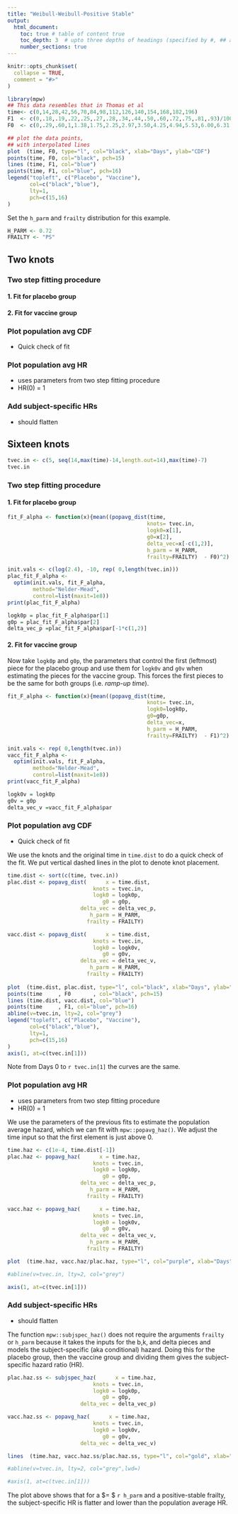 ```yaml
---
title: "Weibull-Weibull-Positive Stable"
output: 
  html_document:
    toc: true # table of content true
    toc_depth: 3  # upto three depths of headings (specified by #, ## and ###)
    number_sections: true
---
```


```r
knitr::opts_chunk$set(
  collapse = TRUE,
  comment = "#>"
)
```

```r
library(mpw)
## This data resembles that in Thomas et al
time<- c(0,14,28,42,56,70,84,98,112,126,140,154,168,182,196)
F1  <- c(0,.18,.19,.22,.25,.27,.28,.34,.44,.50,.60,.72,.75,.81,.93)/100
F0  <- c(0,.29,.60,1,1.38,1.75,2.25,2.97,3.50,4.25,4.94,5.53,6.00,6.31,6.94)/100

## plot the data points, 
## with interpolated lines
plot  (time, F0, type="l", col="black", xlab="Days", ylab="CDF")
points(time, F0, col="black", pch=15)
lines (time, F1, col="blue")
points(time, F1, col="blue", pch=16)
legend("topleft", c("Placebo", "Vaccine"),
       col=c("black","blue"),
       lty=1,
       pch=c(15,16)
)

```

Set the `h_parm` and `frailty` distribution for this example.

```r
H_PARM <- 0.72
FRAILTY <- "PS"
```
## Two knots

### Two step fitting procedure

#### 1. Fit for placebo group

#### 2. Fit for vaccine group

### Plot population avg CDF
  * Quick check of fit
  
### Plot population avg HR
  * uses parameters from two step fitting procedure
  * HR(0) = 1
  
### Add subject-specific HRs
  * should flatten

## Sixteen knots

```r
tvec.in <- c(5, seq(14,max(time)-14,length.out=14),max(time)-7)
tvec.in
```

### Two step fitting procedure

#### 1. Fit for placebo group
```r
fit_F_alpha <- function(x){mean((popavg_dist(time, 
                                            knots= tvec.in, 
                                            logk0=x[1], 
                                            g0=x[2], 
                                            delta_vec=x[-c(1,2)],
                                            h_parm = H_PARM,
                                            frailty=FRAILTY)  - F0)^2) }

init.vals <- c(log(2.4), -10, rep( 0,length(tvec.in)))
plac_fit_F_alpha <- 
  optim(init.vals, fit_F_alpha,
        method="Nelder-Mead",
        control=list(maxit=1e8))
print(plac_fit_F_alpha)

logk0p = plac_fit_F_alpha$par[1]
g0p = plac_fit_F_alpha$par[2]
delta_vec_p =plac_fit_F_alpha$par[-1*c(1,2)]
```

#### 2. Fit for vaccine group

Now take `logk0p` and `g0p`, the parameters that control the first (leftmost)
piece for the placebo group and use them for `logk0v` and `g0v` when estimating the pieces for the vaccine group.  This forces the first pieces to be the same for both groups (i.e. *ramp-up time*).

```r
fit_F_alpha <- function(x){mean((popavg_dist(time, 
                                            knots= tvec.in, 
                                            logk0=logk0p, 
                                            g0=g0p, 
                                            delta_vec=x,
                                            h_parm = H_PARM,
                                            frailty=FRAILTY)  - F1)^2) }

init.vals <- rep( 0,length(tvec.in))
vacc_fit_F_alpha <- 
  optim(init.vals, fit_F_alpha,
        method="Nelder-Mead",
        control=list(maxit=1e8))
print(vacc_fit_F_alpha)

logk0v = logk0p
g0v = g0p
delta_vec_v =vacc_fit_F_alpha$par
```

### Plot population avg CDF
  * Quick check of fit

We use the knots and the original time in `time.dist` to do a quick check of the fit.  We put vertical dashed lines in the plot to denote knot placement.

```r
time.dist <- sort(c(time, tvec.in))
plac.dist <- popavg_dist(      x = time.dist, 
                           knots = tvec.in,
                           logk0 = logk0p,
                              g0 = g0p,
                       delta_vec = delta_vec_p,
                          h_parm = H_PARM,
                         frailty = FRAILTY)

vacc.dist <- popavg_dist(      x = time.dist, 
                           knots = tvec.in,
                           logk0 = logk0v,
                              g0 = g0v,
                       delta_vec = delta_vec_v,
                          h_parm = H_PARM,
                         frailty = FRAILTY)
  
plot  (time.dist, plac.dist, type="l", col="black", xlab="Days", ylab="CDF")
points(time     , F0       , col="black", pch=15)
lines (time.dist, vacc.dist, col="blue")
points(time     , F1, col="blue", pch=16)
abline(v=tvec.in, lty=2, col="grey")
legend("topleft", c("Placebo", "Vaccine"),
       col=c("black","blue"),
       lty=1,
       pch=c(15,16)
)
axis(1, at=c(tvec.in[1]))
```

Note from Days 0 to `r tvec.in[1]` the curves are the same. 

### Plot population avg HR
  * uses parameters from two step fitting procedure
  * HR(0) = 1

We use the parameters of the previous fits to estimate the 
population average hazard, which we can fit with `mpw::popavg_haz()`.
We adjust the time input so that the first element is just above 0.

```r
time.haz <- c(1e-4, time.dist[-1])
plac.haz <- popavg_haz(      x = time.haz, 
                           knots = tvec.in,
                           logk0 = logk0p,
                              g0 = g0p,
                       delta_vec = delta_vec_p,
                          h_parm = H_PARM,
                         frailty = FRAILTY)

vacc.haz <- popavg_haz(      x = time.haz, 
                           knots = tvec.in,
                           logk0 = logk0v,
                              g0 = g0v,
                       delta_vec = delta_vec_v,
                          h_parm = H_PARM,
                         frailty = FRAILTY)

plot  (time.haz, vacc.haz/plac.haz, type="l", col="purple", xlab="Days", ylab="Hazard", lwd=2)

#abline(v=tvec.in, lty=2, col="grey")

axis(1, at=c(tvec.in[1]))

```
  
### Add subject-specific HRs
  * should flatten

The function `mpw::subjspec_haz()` does not require the arguments `frailty` or `h_parm` because it takes the inputs for the b,k, and delta pieces and models the subject-specific (aka conditional) hazard.  Doing this for the placebo group, then the vaccine group and dividing them gives the subject-specific hazard ratio (HR).

```r
plac.haz.ss <- subjspec_haz(      x = time.haz, 
                           knots = tvec.in,
                           logk0 = logk0p,
                              g0 = g0p,
                       delta_vec = delta_vec_p)

vacc.haz.ss <- popavg_haz(      x = time.haz, 
                           knots = tvec.in,
                           logk0 = logk0v,
                              g0 = g0v,
                       delta_vec = delta_vec_v)

lines  (time.haz, vacc.haz.ss/plac.haz.ss, type="l", col="gold", xlab="Days", ylab="Hazard", lty=2, lwd=2)

#abline(v=tvec.in, lty=2, col="grey",lwd=)

#axis(1, at=c(tvec.in[1]))

```

The plot above shows that for a $\alpha = $ `r h_parm` and a positive-stable frailty, the subject-specific HR is flatter and lower than the population average HR.
